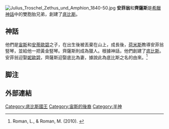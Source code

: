 [[File:Julius_Troschel_Zethus_und_Amphion_1840-50.jpg|thumb]]
'''安菲翁'''和'''齊薩斯'''是[[希臘神話|希臘神話]]中的雙胞胎兄弟，創建了[[底比斯_(希臘)|底比斯]]。

==神話==
他們是[[宙斯|宙斯]]和[[安蒂歐碧|安蒂歐碧]]之子，在出生後被丟棄在山上，成長後，[[荷米斯|荷米斯]]教導安菲翁竪琴，並給他一把黃金竪琴。齊薩斯則成為獵人。根據神話，他們創建了[[底比斯_(希臘)|底比斯]]。安菲翁迎娶[[妮歐碧|妮歐碧]]，齊薩斯迎娶底比為妻，據說此為底比斯之名的由來。<ref name=":0">Roman, L., & Roman, M. (2010). {{Google books|tOgWfjNIxoMC|Encyclopedia of Greek and Roman mythology.|page=}}</ref>

== 脚注 ==
{{Reflist}}

==外部連結==
{{Commonscat|Amphion and Zethus}}

[[Category:底比斯國王|Category:底比斯國王]]
[[Category:宙斯的後裔|Category:宙斯的後裔]]
[[Category:半神|Category:半神]]
